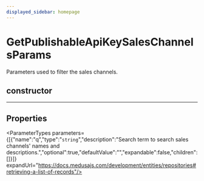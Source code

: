 ```yaml
---
displayed_sidebar: homepage
---
```



# GetPublishableApiKeySalesChannelsParams

Parameters used to filter the sales channels.

## constructor

___

## Properties

<ParameterTypes parameters={[{"name":"q","type":"`string`","description":"Search term to search sales channels' names and descriptions.","optional":true,"defaultValue":"","expandable":false,"children":[]}]} expandUrl="https://docs.medusajs.com/development/entities/repositories#retrieving-a-list-of-records"/>
